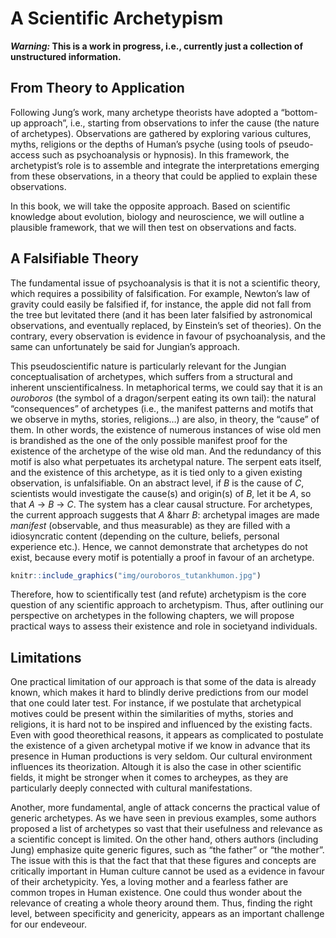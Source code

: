 # A Scientific Archetypism

***Warning:* This is a work in progress, i.e., currently just a collection of unstructured information.**







## From Theory to Application

Following Jung's work, many archetype theorists have adopted a "bottom-up approach", i.e., starting from observations to infer the cause (the nature of archetypes). Observations are gathered by exploring various cultures, myths, religions or the depths of Human's psyche (using tools of pseudo-access such as psychoanalysis or hypnosis). In this framework, the archetypist's role is to assemble and integrate the interpretations emerging from these observations, in a theory that could be applied to explain these observations.

In this book, we will take the opposite approach. Based on scientific knowledge about evolution, biology and neuroscience, we will outline a plausible framework, that we will then test on observations and facts.

## A Falsifiable Theory


The fundamental issue of psychoanalysis is that it is not a scientific theory, which requires a possibility of falsification. For example, Newton's law of gravity could easily be falsified if, for instance, the apple did not fall from the tree but levitated there (and it has been later falsified by astronomical observations, and eventually replaced, by Einstein's set of theories). On the contrary, every observation is evidence in favour of psychoanalysis, and the same can unfortunately be said for Jungian's approach.

This pseudoscientific nature is particularly relevant for the Jungian conceptualisation of archetypes, which suffers from a structural and inherent unscientificalness. In metaphorical terms, we could say that it is an *ouroboros* (the symbol of a dragon/serpent eating its own tail): the natural "consequences" of archetypes (i.e., the manifest patterns and motifs that we observe in myths, stories, religions...) are also, in theory, the "cause" of them. In other words, the existence of numerous instances of wise old men is brandished as the one of the only possible manifest proof for the existence of the archetype of the wise old man. And the redundancy of this motif is also what perpetuates its archetypal nature. The serpent eats itself, and the existence of this archetype, as it is tied only to a given existing observation, is unfalsifiable. On an abstract level, if *B* is the cause of *C*, scientists would investigate the cause(s) and origin(s) of *B*, let it be *A*, so that *A* &#8594; *B* &#8594; *C*. The system has a clear causal structure. For archetypes, the current approach suggests that *A* &harr *B*: archetypal images are made *manifest* (observable, and thus measurable) as they are filled with a idiosyncratic content (depending on the culture, beliefs, personal experience etc.). Hence, we cannot demonstrate that archetypes do not exist, because every motif is potentially a proof in favour of an archetype.

```r
knitr::include_graphics("img/ouroboros_tutankhumon.jpg")
```



Therefore, how to scientifically test (and refute) archetypism is the core question of any scientific approach to archetypism. Thus, after outlining our perspective on archetypes in the following chapters, we will propose practical ways to assess their existence and role in societyand individuals.




## Limitations

One practical limitation of our approach is that some of the data is already known, which makes it hard to blindly derive predictions from our model that one could later test. For instance, if we postulate that archetypical motives could be present within the similarities of myths, stories and religions, it is hard not to be inspired and influenced by the existing facts. Even with good theorethical reasons, it appears as complicated to postulate the existence of a given archetypal motive if we know in advance that its presence in Human productions is very seldom. Our cultural environment influences its theorization. Altough it is also the case in other scientific fields, it might be stronger when it comes to archeypes, as they are particularly deeply connected with cultural manifestations.


Another, more fundamental, angle of attack concerns the practical value of generic archetypes. As we have seen in previous examples, some authors proposed a list of archetypes so vast that their usefulness and relevance as a scientific concept is limited. On the other hand, others authors (including Jung) emphasize quite generic figures, such as "the father" or "the mother". The issue with this is that the fact that that these figures and concepts are critically important in Human culture cannot be used as a evidence in favour of their archetypicity. Yes, a loving mother and a fearless father are common tropes in Human existence. One could thus wonder about the relevance of creating a whole theory around them. Thus, finding the right level, between specificity and genericity, appears as an important challenge for our endeveour.

<!-- The goal of the archetypist is to study these and uncover their role in society or individuals. -->

<!-- Examples of experiments: -->

<!-- - Child remembers a story and its content where the protagnositc are congruent with archetypes? -->
<!-- - Pseudo-role playing game where participanats have to decide which archetypal character to go ask for specific archetypical questions  -->
<!-- - Comparative exploration of proto-religions -->


